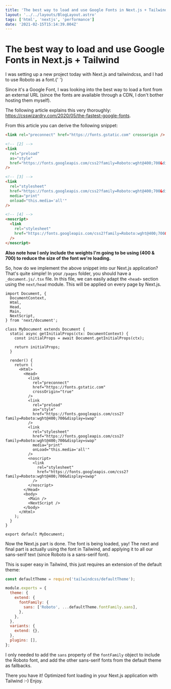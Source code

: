 ```yaml
---
title: 'The best way to load and use Google Fonts in Next.js + Tailwind'
layout: '../../layouts/BlogLayout.astro'
tags: ['html', 'nextjs', 'performance']
date: '2021-02-15T15:14:39.004Z'
---
```


# The best way to load and use Google Fonts in Next.js + Tailwind

I was setting up a new project today with Next.js and tailwindcss, and I had to use
Roboto as a font.{' '}

Since it's a Google Font, I was looking into the best way to load a font from an external URL (since the fonts are available through a CDN, I don't bother hosting them myself).

The following article explains this very thoroughly: https://csswizardry.com/2020/05/the-fastest-google-fonts.

From this article you can derive the following snippet:

```html
<link rel="preconnect" href="https://fonts.gstatic.com" crossorigin />

<!-- [2] -->
<link
  rel="preload"
  as="style"
  href="https://fonts.googleapis.com/css2?family=Roboto:wght@400;700&display=swap"
/>

<!-- [3] -->
<link
  rel="stylesheet"
  href="https://fonts.googleapis.com/css2?family=Roboto:wght@400;700&display=swap"
  media="print"
  onload="this.media='all'"
/>

<!-- [4] -->
<noscript>
  <link
    rel="stylesheet"
    href="https://fonts.googleapis.com/css2?family=Roboto:wght@400;700&display=swap"
  />
</noscript>
```

<b>
  Also note how I only include the weights I'm going to be using (400 & 700) to
  reduce the size of the font we're loading.
</b>

So, how do we implement the above snippet into our Next.js application?
That's quite simple!
In your `/pages` folder, you should have a `_document.js/.tsx` file.
In this file, we can easily adapt the `<head>` section using the `next/head` module. This will be applied on every page by Next.js.

```tsx
import Document, {
  DocumentContext,
  Html,
  Head,
  Main,
  NextScript,
} from 'next/document';

class MyDocument extends Document {
  static async getInitialProps(ctx: DocumentContext) {
    const initialProps = await Document.getInitialProps(ctx);

    return initialProps;
  }

  render() {
    return (
      <Html>
        <Head>
          <link
            rel="preconnect"
            href="https://fonts.gstatic.com"
            crossOrigin="true"
          />
          <link
            rel="preload"
            as="style"
            href="https://fonts.googleapis.com/css2?family=Roboto:wght@400;700&display=swap"
          />
          <link
            rel="stylesheet"
            href="https://fonts.googleapis.com/css2?family=Roboto:wght@400;700&display=swap"
            media="print"
            onLoad="this.media='all'"
          />
          <noscript>
            <link
              rel="stylesheet"
              href="https://fonts.googleapis.com/css2?family=Roboto:wght@400;700&display=swap"
            />
          </noscript>
        </Head>
        <body>
          <Main />
          <NextScript />
        </body>
      </Html>
    );
  }
}

export default MyDocument;
```

Now the Next.js part is done. The font is being loaded, yay!
The next and final part is actually using the font in Tailwind, and applying it to all our sans-serif text (since Roboto is a sans-serif font).

This is super easy in Tailwind, this just requires an extension of the default theme:

```javascript
const defaultTheme = require('tailwindcss/defaultTheme');

module.exports = {
  theme: {
    extend: {
      fontFamily: {
        sans: ['Roboto', ...defaultTheme.fontFamily.sans],
      },
    },
  },
  variants: {
    extend: {},
  },
  plugins: [],
};
```

I only needed to add the `sans` property of the `fontFamily` object to include the Roboto font, and add the other sans-serif fonts from the default theme as fallbacks.

There you have it! Optimized font loading in your Next.js application with Tailwind :-)
Enjoy.
